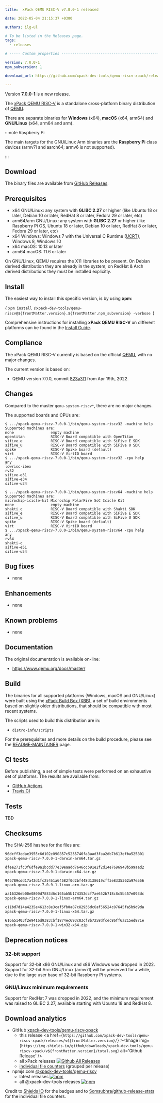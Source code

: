 ```yaml
---
title:  xPack QEMU RISC-V v7.0.0-1 released

date: 2022-05-04 21:15:37 +0300

authors: ilg-ul

# To be listed in the Releases page.
tags:
  - releases

# ----- Custom properties -----------------------------------------------------

version: 7.0.0-1
npm_subversion: 1

download_url: https://github.com/xpack-dev-tools/qemu-riscv-xpack/releases/tag/v7.0.0-1/

---
```


Version **7.0.0-1** is a new release.

<!-- truncate -->


The [xPack QEMU RISC-V](https://xpack-dev-tools.github.io/qemu-riscv-xpack/)
is a standalone cross-platform binary distribution of
[QEMU](https://www.qemu.org).

There are separate binaries for **Windows** (x64),
**macOS** (x64, arm64)
and **GNU/Linux** (x64, arm64 and arm).

:::note Raspberry Pi

The main targets for the GNU/Linux Arm
binaries are the **Raspberry Pi** class devices (armv7l and aarch64;
armv6 is not supported).

:::

## Download

The binary files are available from <a href={frontMatter.download_url}>GitHub Releases</a>.

## Prerequisites

- x64 GNU/Linux: any system with **GLIBC 2.27** or higher
  (like Ubuntu 18 or later, Debian 10 or later, RedHat 8 or later,
  Fedora 29 or later, etc)
- arm64/arm GNU/Linux: any system with **GLIBC 2.27** or higher
  (like Raspberry Pi OS, Ubuntu 18 or later, Debian 10 or later, RedHat 8 or later,
  Fedora 29 or later, etc)
- x64 Windows: Windows 7 with the Universal C Runtime
  ([UCRT](https://support.microsoft.com/en-us/topic/update-for-universal-c-runtime-in-windows-c0514201-7fe6-95a3-b0a5-287930f3560c)),
  Windows 8, Windows 10
- x64 macOS: 10.13 or later
- arm64 macOS: 11.6 or later

On GNU/Linux, QEMU requires the X11 libraries to be present. On Debian derived
distribution they are already in the system; on RedHat & Arch derived
distributions they must be installed explicitly.

## Install

The easiest way to install this specific version, is by using **xpm**:

<CodeBlock language="console"> {
`xpm install @xpack-dev-tools/qemu-riscv@${frontMatter.version}.${frontMatter.npm_subversion} -verbose
`} </CodeBlock>

Comprehensive instructions for installing **xPack QEMU RISC-V** on different platforms
can be found in the [Install Guide](/docs/install/).

## Compliance

The xPack QEMU RISC-V currently is based on the official [QEMU](https://www.qemu.org),
with no major changes.

The current version is based on:

- QEMU version 7.0.0, commit [823a3f1](https://github.com/xpack-dev-tools/qemu/commit/823a3f11fb8f04c3c3cc0f95f968fef1bfc6534f)
  from Apr 19th, 2022.

## Changes

Compared to the master `qemu-system-riscv*`, there are no major changes.

The supported boards and CPUs are:

```console
$ .../xpack-qemu-riscv-7.0.0-1/bin/qemu-system-riscv32 -machine help
Supported machines are:
none                 empty machine
opentitan            RISC-V Board compatible with OpenTitan
sifive_e             RISC-V Board compatible with SiFive E SDK
sifive_u             RISC-V Board compatible with SiFive U SDK
spike                RISC-V Spike board (default)
virt                 RISC-V VirtIO board
$ .../xpack-qemu-riscv-7.0.0-1/bin/qemu-system-riscv32 -cpu help
any
lowrisc-ibex
rv32
sifive-e31
sifive-e34
sifive-u34

$ .../xpack-qemu-riscv-7.0.0-1/bin/qemu-system-riscv64 -machine help
Supported machines are:
microchip-icicle-kit Microchip PolarFire SoC Icicle Kit
none                 empty machine
shakti_c             RISC-V Board compatible with Shakti SDK
sifive_e             RISC-V Board compatible with SiFive E SDK
sifive_u             RISC-V Board compatible with SiFive U SDK
spike                RISC-V Spike board (default)
virt                 RISC-V VirtIO board
$ .../xpack-qemu-riscv-7.0.0-1/bin/qemu-system-riscv64 -cpu help
any
rv64
shakti-c
sifive-e51
sifive-u54
```

## Bug fixes

- none

## Enhancements

- none

## Known problems

- none

## Documentation

The original documentation is available on-line:

- https://www.qemu.org/docs/master/

## Build

The binaries for all supported platforms
(Windows, macOS and GNU/Linux) were built using the
[xPack Build Box (XBB)](https://xpack.github.io/xbb/), a set
of build environments based on slightly older distributions, that should be
compatible with most recent systems.

The scripts used to build this distribution are in:

- `distro-info/scripts`

For the prerequisites and more details on the build procedure, please see the
[README-MAINTAINER](https://github.com/xpack-dev-tools/qemu-riscv-xpack/blob/xpack/README-MAINTAINER.md) page.

## CI tests

Before publishing, a set of simple tests were performed on an exhaustive
set of platforms. The results are available from:

- [GitHub Actions](https://github.com/xpack-dev-tools/qemu-riscv-xpack/actions/)
- [Travis CI](https://app.travis-ci.com/github/xpack-dev-tools/qemu-riscv-xpack/builds/)

## Tests

TBD

## Checksums

The SHA-256 hashes for the files are:

```txt
96dcff3cdae3955c6d102e090857c5235746fa8aad3faa2db7b613efba525801
xpack-qemu-riscv-7.0.0-1-darwin-arm64.tar.gz

dfee271fc3f6dfe9a1bcdd77e39eaadd7646ccb91e2f2d14e7696948b599aad2
xpack-qemu-riscv-7.0.0-1-darwin-x64.tar.gz

946789cdd17a42d1fc25461a64582f0d2bf448d138619cff3e8335362a97e556
xpack-qemu-riscv-7.0.0-1-linux-arm.tar.gz

aa16326eb00e0800d7883d6c165ab5b174352dcf7ae652b718c8c5b457e093dc
xpack-qemu-riscv-7.0.0-1-linux-arm64.tar.gz

c11bd7d14a4235e4613c8e3caf5fb0a87c82936dc6af56524c07645fa5b9d9da
xpack-qemu-riscv-7.0.0-1-linux-x64.tar.gz

616a51403f2e9416d9383cbf1874ec693c83cf8b7258dfcec86ff6a215ed871e
xpack-qemu-riscv-7.0.0-1-win32-x64.zip

```

## Deprecation notices

### 32-bit support

Support for 32-bit x86 GNU/Linux and x86 Windows was
dropped in 2022. Support for 32-bit Arm GNU/Linux (armv7l) will be preserved
for a while, due to the large user base of 32-bit Raspberry Pi systems.

### GNU/Linux minimum requirements

Support for RedHat 7 was dropped in 2022, and the
minimum requirement was raised to GLIBC 2.27, available starting
with Ubuntu 18 and RedHat 8.

## Download analytics

- GitHub [xpack-dev-tools/qemu-riscv-xpack](https://github.com/xpack-dev-tools/qemu-riscv-xpack/)
  - this release <a href={`https://github.com/xpack-dev-tools/qemu-riscv-xpack/releases/v${frontMatter.version}/`} ><Image img={`https://img.shields.io/github/downloads/xpack-dev-tools/qemu-riscv-xpack/v${frontMatter.version}/total.svg`} alt='Github Release' /></a>
  - all xPack releases [![Github All Releases](https://img.shields.io/github/downloads/xpack-dev-tools/qemu-riscv-xpack/total.svg)](https://github.com/xpack-dev-tools/qemu-riscv-xpack/releases/)
  - [individual file counters](https://somsubhra.github.io/github-release-stats/?username=xpack-dev-tools&repository=qemu-riscv-xpack) (grouped per release)
- npmjs.com [@xpack-dev-tools/qemu-riscv](https://www.npmjs.com/package/@xpack-dev-tools/qemu-riscv)
  - latest releases [![npm](https://img.shields.io/npm/dw/@xpack-dev-tools/qemu-riscv.svg)](https://www.npmjs.com/package/@xpack-dev-tools/qemu-riscv/)
  - all @xpack-dev-tools releases [![npm](https://img.shields.io/npm/dt/@xpack-dev-tools/qemu-riscv.svg)](https://www.npmjs.com/package/@xpack-dev-tools/qemu-riscv/)

Credit to [Shields IO](https://shields.io) for the badges and to
[Somsubhra/github-release-stats](https://github.com/Somsubhra/github-release-stats)
for the individual file counters.
